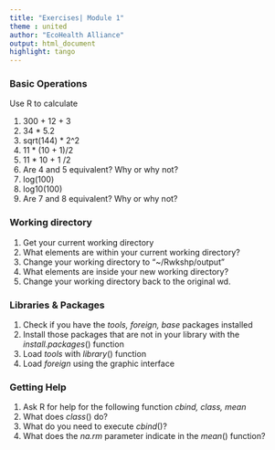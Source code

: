 ```yaml
---
title: "Exercises| Module 1"
theme : united
author: "EcoHealth Alliance"
output: html_document
highlight: tango
---
```


### Basic Operations

Use R to calculate

1. 300 + 12 + 3
2. 34 * 5.2
3. sqrt(144) * 2^2
4. 11 * (10 + 1)/2
5. 11 * 10 + 1 /2 
6. Are 4 and 5 equivalent? Why or why not? 
7. log(100)
8. log10(100)
9. Are 7 and 8 equivalent? Why or why not?

### Working directory

1. Get your current working directory
2. What elements are within your current working directory? 
3. Change your working directory to "~/Rwkshp/output"
4. What elements are inside your new working directory? 
5. Change your working directory back to the original wd. 

### Libraries & Packages
1. Check if you have the *tools, foreign, base* packages installed
2. Install those packages that are not in your library with the *install.packages*() function
3. Load *tools* with *library*() function
4. Load *foreign* using the graphic interface 

### Getting Help

1. Ask R for help for the following function *cbind, class, mean*
2. What does *class*() do? 
3. What do you need to execute *cbind*()? 
4. What does the *na.rm* parameter indicate in the *mean*() function? 



